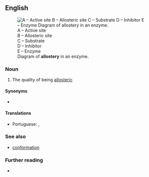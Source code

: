 ==English==
[[File:Allosteric Regulation.svg|thumb|A – Active site<br />B – Allosteric site<br />C – Substrate<br />D – Inhibitor<br />E – Enzyme<br />Diagram of '''allostery''' in an enzyme.]]

===Noun===
{{en-noun|-}}

# The quality of being [[allosteric]]

====Synonyms====
* {{l|en|allosterism}}

====Translations====
{{trans-top|the quality of being allosteric}}
* Portuguese: {{t|pt|alosteria|f}}, {{t|pt|alosterismo|m}}
{{trans-mid}}
{{trans-bottom}}

===See also===
* [[conformation]]

===Further reading===
* {{pedia}}